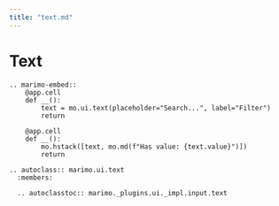 ```yaml
---
title: "text.md"
---
```


# Text

```{eval-rst}
.. marimo-embed::
    @app.cell
    def __():
        text = mo.ui.text(placeholder="Search...", label="Filter")
        return

    @app.cell
    def __():
        mo.hstack([text, mo.md(f"Has value: {text.value}")])
        return
```

```{eval-rst}
.. autoclass:: marimo.ui.text
  :members:

  .. autoclasstoc:: marimo._plugins.ui._impl.input.text
```
